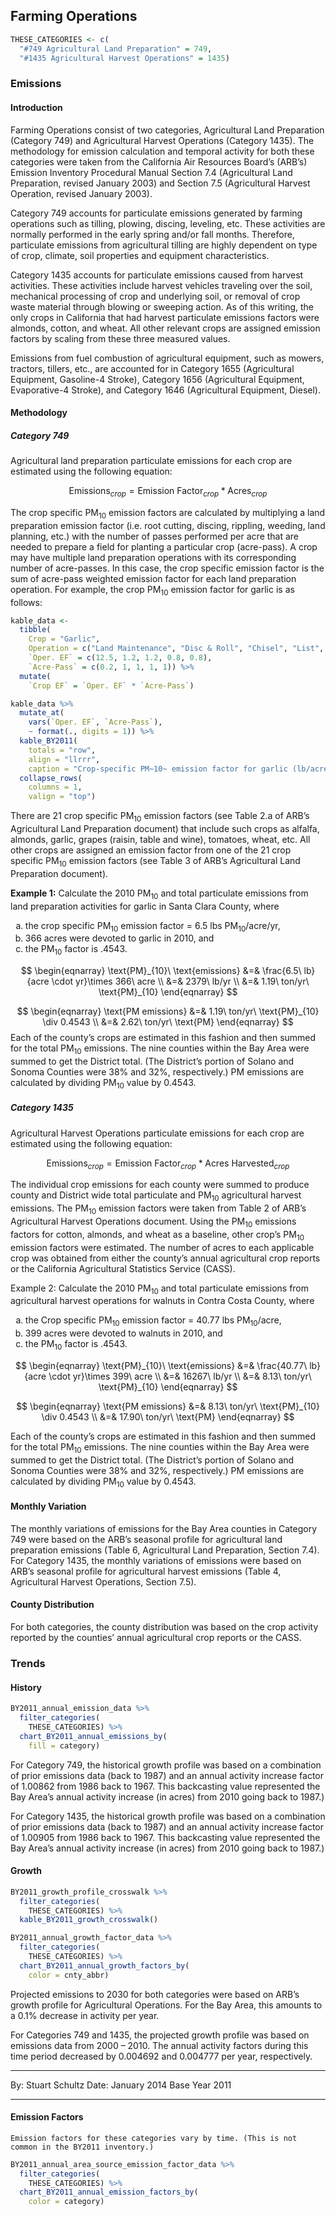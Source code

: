 ## Farming Operations

```r
THESE_CATEGORIES <- c(
  "#749 Agricultural Land Preparation" = 749,
  "#1435 Agricultural Harvest Operations" = 1435)
```

### Emissions

#### Introduction {-}

Farming Operations consist of two categories, Agricultural Land Preparation (Category 749) and Agricultural Harvest Operations (Category 1435). The methodology for emission calculation and temporal activity for both these categories were taken from the California Air Resources Board’s (ARB’s) Emission Inventory Procedural Manual Section 7.4 (Agricultural Land Preparation, revised January 2003) and Section 7.5 (Agricultural Harvest Operation, revised January 2003).

Category 749 accounts for particulate emissions generated by farming operations such as tilling, plowing, discing, leveling, etc. These activities are normally performed in the early spring and/or fall months. Therefore, particulate emissions from agricultural tilling are highly dependent on type of crop, climate, soil properties and equipment characteristics.

Category 1435 accounts for particulate emissions caused from harvest activities. These activities include harvest vehicles traveling over the soil, mechanical processing of crop and underlying soil, or removal of crop waste material through blowing or sweeping action. As of this writing, the only crops in California that had harvest particulate emissions factors were almonds, cotton, and wheat. All other relevant crops are assigned emission factors by scaling from these three measured values.

Emissions from fuel combustion of agricultural equipment, such as mowers, tractors, tillers, etc., are accounted for in Category 1655 (Agricultural Equipment, Gasoline-4 Stroke), Category 1656 (Agricultural Equipment, Evaporative-4 Stroke), and Category 1646 (Agricultural Equipment, Diesel).

#### Methodology {-}

##### Category 749 {#cat_749-methodology -}

Agricultural land preparation particulate emissions for each crop are estimated using the following equation:

$$
\text{Emissions}_{crop} = \text{Emission Factor}_{crop} * \text{Acres}_{crop}
$$

The crop specific PM~10~ emission factors are calculated by multiplying a land preparation emission factor (i.e. root cutting, discing, rippling, weeding, land planning, etc.) with the number of passes performed per acre that are needed to prepare a field for planting a particular crop (acre-pass). A crop may have multiple land preparation operations with its corresponding number of acre-passes. In this case, the crop specific emission factor is the sum of acre-pass weighted emission factor for each land preparation operation. For example, the crop PM~10~ emission factor for garlic is as follows:

```r
kable_data <-
  tibble(
    Crop = "Garlic",
    Operation = c("Land Maintenance", "Disc & Roll", "Chisel", "List", "Shape Beds"),
    `Oper. EF` = c(12.5, 1.2, 1.2, 0.8, 0.8),
    `Acre-Pass` = c(0.2, 1, 1, 1, 1)) %>%
  mutate(
    `Crop EF` = `Oper. EF` * `Acre-Pass`)

kable_data %>%
  mutate_at(
    vars(`Oper. EF`, `Acre-Pass`),
    ~ format(., digits = 1)) %>%
  kable_BY2011(
    totals = "row",
    align = "llrrr",
    caption = "Crop-specific PM~10~ emission factor for garlic (lb/acre-yr).") %>%
  collapse_rows(
    columns = 1, 
    valign = "top")
```

There are 21 crop specific PM~10~ emission factors (see Table 2.a of ARB’s Agricultural Land Preparation document) that include such crops as alfalfa, almonds, garlic, grapes (raisin, table and wine), tomatoes, wheat, etc. All other crops are assigned an emission factor from one of the 21 crop specific PM~10~ emission factors (see Table 3 of ARB’s Agricultural Land Preparation document).

**Example 1:** Calculate the 2010 PM~10~ and total particulate emissions from land preparation activities for garlic in Santa Clara County, where

a. the crop specific PM~10~ emission factor = 6.5 lbs PM~10~/acre/yr, 
b. 366 acres were devoted to garlic in 2010, and
c. the PM~10~ factor is .4543.

$$
\begin{eqnarray}
\text{PM}_{10}\ \text{emissions} &=& \frac{6.5\ lb}{acre \cdot yr}\times 366\ acre \\
  &=& 2379\ lb/yr \\
  &=& 1.19\ ton/yr\ \text{PM}_{10}
\end{eqnarray}
$$

$$
\begin{eqnarray}
\text{PM emissions} &=& 1.19\ ton/yr\ \text{PM}_{10} \div 0.4543 \\
  &=& 2.62\ ton/yr\ \text{PM}
\end{eqnarray}
$$
Each of the county’s crops are estimated in this fashion and then summed for the total PM~10~ emissions. The nine counties within the Bay Area were summed to get the District total. (The District’s portion of Solano and Sonoma Counties were 38% and 32%, respectively.) PM emissions are calculated by dividing PM~10~ value by 0.4543.

##### Category 1435 {-}

Agricultural Harvest Operations particulate emissions for each crop are estimated using the following equation:

$$
\text{Emissions}_{crop} = \text{Emission Factor}_{crop} * \text{Acres Harvested}_{crop}
$$

The individual crop emissions for each county were summed to produce county and District wide total particulate and PM~10~ agricultural harvest emissions. The PM~10~ emission factors were taken from Table 2 of ARB’s Agricultural Harvest Operations document. Using the PM~10~ emissions factors for cotton, almonds, and wheat as a baseline, other crop’s PM~10~ emission factors were estimated. The number of acres to each applicable crop was obtained from either the county’s annual agricultural crop reports or the California Agricultural Statistics Service (CASS).

Example 2: Calculate the 2010 PM~10~ and total particulate emissions from agricultural harvest operations for walnuts in Contra Costa County, where

a. the Crop specific PM~10~ emission factor = 40.77 lbs PM~10~/acre, 
b. 399 acres were devoted to walnuts in 2010, and
c. the PM~10~ factor is .4543.

$$
\begin{eqnarray}
\text{PM}_{10}\ \text{emissions} &=& \frac{40.77\ lb}{acre \cdot yr}\times 399\ acre \\
  &=& 16267\ lb/yr \\
  &=& 8.13\ ton/yr\ \text{PM}_{10}
\end{eqnarray}
$$

$$
\begin{eqnarray}
\text{PM emissions} &=& 8.13\ ton/yr\ \text{PM}_{10} \div 0.4543 \\
  &=& 17.90\ ton/yr\ \text{PM}
\end{eqnarray}
$$

Each of the county’s crops are estimated in this fashion and then summed for the total PM~10~ emissions. The nine counties within the Bay Area were summed to get the District total. (The District’s portion of Solano and Sonoma Counties were 38% and 32%, respectively.) PM emissions are calculated by dividing PM~10~ value by 0.4543.

#### Monthly Variation {-}

The monthly variations of emissions for the Bay Area counties in Category 749 were based on the ARB’s seasonal profile for agricultural land preparation emissions (Table 6, Agricultural Land Preparation, Section 7.4). For Category 1435, the monthly variations of emissions were based on ARB’s seasonal profile for agricultural harvest emissions (Table 4, Agricultural Harvest Operations, Section 7.5).

#### County Distribution {-}

For both categories, the county distribution was based on the crop activity reported by the counties’ annual agricultural crop reports or the CASS.

### Trends

#### History {-}

```r
BY2011_annual_emission_data %>%
  filter_categories(
    THESE_CATEGORIES) %>%
  chart_BY2011_annual_emissions_by(
    fill = category) 
```

For Category 749, the historical growth profile was based on a combination of prior emissions data (back to 1987) and an annual activity increase factor of 1.00862 from 1986 back to 1967. This backcasting value represented the Bay Area’s annual activity increase (in acres) from 2010 going back to 1987.)

For Category 1435, the historical growth profile was based on a combination of prior emissions data (back to 1987) and an annual activity increase factor of 1.00905 from 1986 back to 1967. This backcasting value represented the Bay Area’s annual activity increase (in acres) from 2010 going back to 1987.)

#### Growth {-}

```r
BY2011_growth_profile_crosswalk %>%
  filter_categories(
    THESE_CATEGORIES) %>%
  kable_BY2011_growth_crosswalk()
```

```r
BY2011_annual_growth_factor_data %>%
  filter_categories(
    THESE_CATEGORIES) %>%
  chart_BY2011_annual_growth_factors_by(
    color = cnty_abbr) 
```

Projected emissions to 2030 for both categories were based on ARB’s growth profile for Agricultural Operations. For the Bay Area, this amounts to a 0.1% decrease in activity per year.

For Categories 749 and 1435, the projected growth profile was based on emissions data from 2000 – 2010. The annual activity factors during this time period decreased by 0.004692 and 0.004777 per year, respectively.

***

By: Stuart Schultz 
Date: January 2014 
Base Year 2011

***

#### Emission Factors {- #misc-farm-emfac-chart}

```block
Emission factors for these categories vary by time. (This is not common in the BY2011 inventory.)
```

```r
BY2011_annual_area_source_emission_factor_data %>%
  filter_categories(
    THESE_CATEGORIES) %>%
  chart_BY2011_annual_emission_factors_by(
    color = category) 
```

